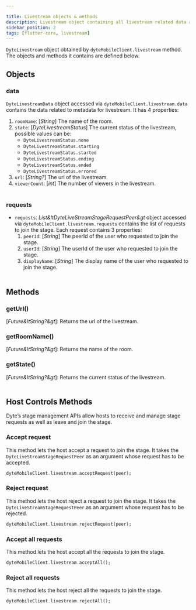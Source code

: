```yaml
---

title: Livestream objects & methods
description: Livestream object containing all livestream related data and methods.
sidebar_position: 2
tags: [flutter-core, livestream]
---
```


`DyteLivestream` object obtained by `dyteMobileClient.livestream` method. The objects and methods it contains are defined below.

## Objects

### data

`DyteLivestreamData` object accessed via `dyteMobileClient.livestream.data` contains the data related to metadata for livestream. It has 4 properties:<br />

1.  `roomName`: [*String*] The name of the room.<br />
2.  `state`: [*DyteLivestreamStatus*] The current status of the livestream, possible values can be: <br/>
    - `DyteLivestreamStatus.none`
    - `DyteLivestreamStatus.starting`
    - `DyteLivestreamStatus.started`
    - `DyteLivestreamStatus.ending`
    - `DyteLivestreamStatus.ended`
    - `DyteLivestreamStatus.errored`
3.  `url`: [*String?*] The url of the livestream.
4.  `viewerCount`: [*int*] The number of viewers in the livestream.<br/><br />

### requests

- `requests`: _List&ltDyteLiveStreamStageRequestPeer&gt_ object accessed via `dyteMobileClient.livestream.requests` contains the list of requests to join the stage. Each request contains 3 properties:<br />
  1. `peerId`: [*String*] The peerId of the user who requested to join the stage.
  2. `userId`: [*String*] The userId of the user who requested to join the stage.
  3. `displayName`: [*String*] The display name of the user who requested to join the stage.<br/><br />

## Methods

### getUrl()

[_Future&ltString?&gt_]: Returns the url of the livestream.

### getRoomName()

[_Future&ltString?&gt_]: Returns the name of the room.

### getState()

[_Future&ltString?&gt_]: Returns the current status of the livestream.<br /><br />

## **Host Controls Methods**

Dyte’s stage management APIs allow hosts to receive and manage stage requests as well as leave and join the stage.

### Accept request

This method lets the host accept a request to join the stage. It takes the `DyteLiveStreamStageRequestPeer` as an argument whose request has to be accepted.


```dart
dyteMobileClient.livestream.acceptRequest(peer);
```

### Reject request

This method lets the host reject a request to join the stage. It takes the `DyteLiveStreamStageRequestPeer` as an argument whose request has to be rejected.

```dart
dyteMobileClient.livestream.rejectRequest(peer);
```

### Accept all requests

This method lets the host accept all the requests to join the stage.

```dart
dyteMobileClient.livestream.acceptAll();
```

### Reject all requests

This method lets the host reject all the requests to join the stage.

```dart
dyteMobileClient.livestream.rejectAll();
```
